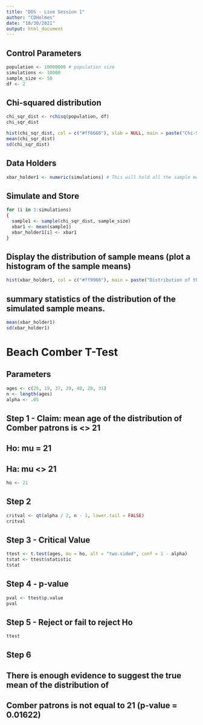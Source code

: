 ---
title: "DDS - Live Session 1"
author: "CDHolmes"
date: "10/30/2021"
output: html_document
---


## Control Parameters
```{r}
population <- 10000000 # population size
simulations <- 10000
sample_size <- 50
df <- 2
```

## Chi-squared distribution
```{r}
chi_sqr_dist <- rchisq(population, df)
chi_sqr_dist

hist(chi_sqr_dist, col = c("#ff6666"), xlab = NULL, main = paste("Chi-Square Distribution: df = ", df))
mean(chi_sqr_dist)
sd(chi_sqr_dist)
```

## Data Holders
```{r}
xbar_holder1 <- numeric(simulations) # This will hold all the sample means for the first distribution.
```

## Simulate and Store
```{r}
for (i in 1:simulations)
{
  sample1 <- sample(chi_sqr_dist, sample_size)
  xbar1 <- mean(sample1)
  xbar_holder1[i] <- xbar1
}
```

## Display the distribution of sample means (plot a histogram of the sample means)
```{r}
hist(xbar_holder1, col = c("#ff9966"), main = paste("Distribution of the sample mean: n = ", sample_size), xlab = "Dist Sample Means", xlim = c(-4, 4))
```

## summary statistics of the distribution of the simulated sample means.
```{r}
mean(xbar_holder1)
sd(xbar_holder1)
```



# Beach Comber T-Test

## Parameters
```{r}
ages <- c(25, 19, 37, 29, 40, 28, 31)
n <- length(ages)
alpha <- .05
```

## Step 1 - Claim: mean age of the distribution of Comber patrons is <> 21
##  Ho: mu = 21
##  Ha: mu <> 21
```{r}
ho <- 21
```

## Step 2
```{r}
critval <- qt(alpha / 2, n - 1, lower.tail = FALSE)
critval
```

## Step 3 - Critical Value
```{r}
ttest <- t.test(ages, mu = ho, alt = "two.sided", conf = 1 - alpha)
tstat <- ttest$statistic
tstat
```

## Step 4 - p-value
```{r}
pval <- ttest$p.value
pval
```

## Step 5 - Reject or fail to reject Ho
```{r}
ttest
```

## Step 6
## There is enough evidence to suggest the true mean of the distribution of 
## Comber patrons is not equal to 21 (p-value = 0.01622)

